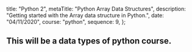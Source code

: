 
  title: "Python 2",
  metaTitle: "Python Array Data Structures",
  description: "Getting started with the Array data structure in Python.",
  date: "04/11/2020",
  course: "python",
  sequence: 9,
};


## This will be a data types of python course.
